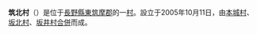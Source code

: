 {{日本町村|
自治體名=筑北|
町村=村|
圖像=[[File:Onikuma_Dam_lake.jpg|240px]]|
圖像說明=[[小仁熊水庫|小仁熊水庫]]（富藏水庫）|
町村章=|
日文原名=筑北村|
平假名=ちくほくむら|
羅馬字拼音=Chikuhoku-mura|
都道府縣=長野縣|
支廳=|
郡=東筑摩郡|
編號=20452-8|
面積=99.5|
邊界未定=|
人口=5,834|
統計時間=2007年7月31日|
自治體=[[松本市|松本市]]、[[安曇野市|安曇野市]]、[[長野市|長野市]]、[[千曲市|千曲市]]、[[上田市|上田市]]、[[麻績村|麻績村]]、[[生坂村|生坂村]]、[[青木村|青木村]]|
樹=|
花=|
鳥=|
其他象徵物=|
其他象徵=|
郵遞區號=399-7601|
所在地=東筑摩郡筑北村坂北2187|
電話號碼=263-66-2211|
外部連結=http://www.vill.chikuhoku.nagano.jp/|
經度=|
緯度=|
地圖=|
註記=
}}
'''筑北村'''（{{jpn|j=筑北村|hg=ちくほくむら|rm=Chikuhoku mura|f=y}}）是位于[[長野縣|長野縣]][[東筑摩郡|東筑摩郡]]的一[[村|村]]。設立于2005年10月11日，由[[本城村|本城村]]、[[坂北村|坂北村]]、[[坂井村|坂井村]][[市町村合併|合併]]而成。

{{長野縣}}{{Authority control}}